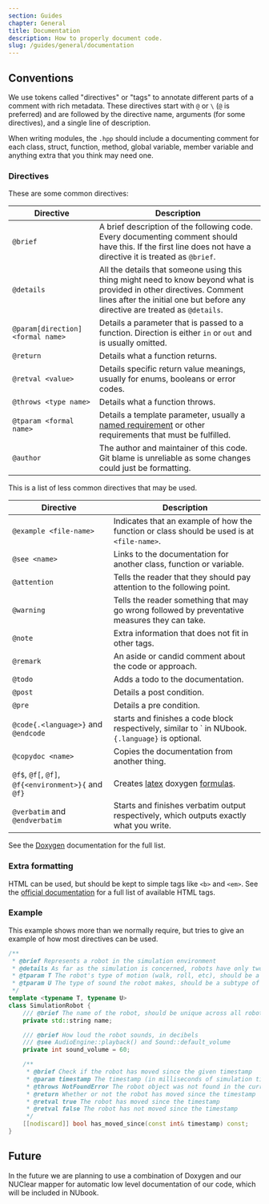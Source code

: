 ```yaml
---
section: Guides
chapter: General
title: Documentation
description: How to properly document code.
slug: /guides/general/documentation
---
```


## Conventions

We use tokens called "directives" or "tags" to annotate different parts of a comment with rich metadata. These directives start with `@` or `\` (`@` is preferred) and are followed by the directive name, arguments (for some directives), and a single line of description.

When writing modules, the `.hpp` should include a documenting comment for each class, struct, function, method, global variable, member variable and anything extra that you think may need one.

### Directives

These are some common directives:

| Directive                         | Description                                                                                                                                                                                           |
| --------------------------------- | ----------------------------------------------------------------------------------------------------------------------------------------------------------------------------------------------------- |
| `@brief`                          | A brief description of the following code. Every documenting comment should have this. If the first line does not have a directive it is treated as `@brief`.                                         |
| `@details`                        | All the details that someone using this thing might need to know beyond what is provided in other directives. Comment lines after the initial one but before any directive are treated as `@details`. |
| `@param[direction] <formal name>` | Details a parameter that is passed to a function. Direction is either `in` or `out` and is usually omitted.                                                                                           |
| `@return`                         | Details what a function returns.                                                                                                                                                                      |
| `@retval <value>`                 | Details specific return value meanings, usually for enums, booleans or error codes.                                                                                                                   |
| `@throws <type name>`             | Details what a function throws.                                                                                                                                                                       |
| `@tparam <formal name>`           | Details a template parameter, usually a [named requirement](https://en.cppreference.com/w/cpp/named_req) or other requirements that must be fulfilled.                                                |
| `@author`                         | The author and maintainer of this code. Git blame is unreliable as some changes could just be formatting.                                                                                             |

This is a list of less common directives that may be used.

| Directive                                           | Description                                                                                                                        |
| --------------------------------------------------- | ---------------------------------------------------------------------------------------------------------------------------------- |
| `@example <file-name>`                              | Indicates that an example of how the function or class should be used is at `<file-name>`.                                         |
| `@see <name>`                                       | Links to the documentation for another class, function or variable.                                                                |
| `@attention`                                        | Tells the reader that they should pay attention to the following point.                                                            |
| `@warning`                                          | Tells the reader something that may go wrong followed by preventative measures they can take.                                      |
| `@note`                                             | Extra information that does not fit in other tags.                                                                                 |
| `@remark`                                           | An aside or candid comment about the code or approach.                                                                             |
| `@todo`                                             | Adds a todo to the documentation.                                                                                                  |
| `@post`                                             | Details a post condition.                                                                                                          |
| `@pre`                                              | Details a pre condition.                                                                                                           |
| `@code{.<language>}` and `@endcode`                 | starts and finishes a code block respectively, similar to \` in NUbook. `{.language}` is optional.                                 |
| `@copydoc <name>`                                   | Copies the documentation from another thing.                                                                                       |
| `@f$`, `@f[`, `@f]`, `@f{<environment>}{` and `@f}` | Creates [latex](https://www.overleaf.com/learn/latex/Mathematics) doxygen [formulas](https://www.doxygen.nl/manual/formulas.html). |
| `@verbatim` and `@endverbatim`                      | Starts and finishes verbatim output respectively, which outputs exactly what you write.                                            |

See the [Doxygen](https://www.doxygen.nl/manual/commands.html#cmd_intro) documentation for the full list.

### Extra formatting

HTML can be used, but should be kept to simple tags like `<b>` and `<em>`. See the [official documentation](https://www.doxygen.nl/manual/htmlcmds.html) for a full list of available HTML tags.

### Example

This example shows more than we normally require, but tries to give an example of how most directives can be used.

```cpp
/**
 * @brief Represents a robot in the simulation environment
 * @details As far as the simulation is concerned, robots have only two behaviours: move and make a sound. This class supports modelling both behaviours.
 * @tparam T The robot's type of motion (walk, roll, etc), should be a subtype of the #Motion class
 * @tparam U The type of sound the robot makes, should be a subtype of the #Sound class
 */
template <typename T, typename U>
class SimulationRobot {
    /// @brief The name of the robot, should be unique across all robots in the simulation
    private std::string name;

    /// @brief How loud the robot sounds, in decibels
    /// @see AudioEngine::playback() and Sound::default_volume
    private int sound_volume = 60;

    /**
     * @brief Check if the robot has moved since the given timestamp
     * @param timestamp The timestamp (in milliseconds of simulation time) to check for motion after
     * @throws NotFoundError The robot object was not found in the current simulation world
     * @return Whether or not the robot has moved since the timestamp
     * @retval true The robot has moved since the timestamp
     * @retval false The robot has not moved since the timestamp
     */
    [[nodiscard]] bool has_moved_since(const int& timestamp) const;
}
```

## Future

In the future we are planning to use a combination of Doxygen and our NUClear mapper for automatic low level documentation of our code, which will be included in NUbook.
